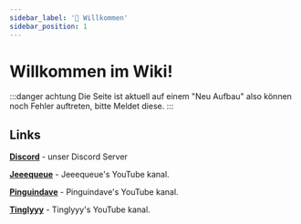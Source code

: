 ```yaml
---
sidebar_label: '👋 Willkommen'
sidebar_position: 1
---
```


# Willkommen im Wiki!

:::danger achtung
Die Seite ist aktuell auf einem "Neu Aufbau" also können noch Fehler auftreten, bitte Meldet diese.
:::

## Links

**[Discord](https://discord.gg/H6Za9c2uqx)** - unser Discord Server

**[Jeeequeue](https://youtube.com/@jeeequeue)** - Jeeequeue's YouTube kanal.

**[Pinguindave](https://youtube.com/@pinguindave7067)** - Pinguindave's YouTube kanal.

**[Tinglyyy](https://www.youtube.com/@unverwunderbar)** - Tinglyyy's YouTube kanal.